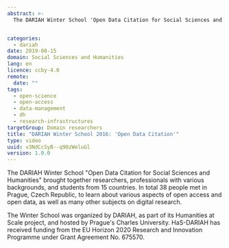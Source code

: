 ```yaml
---
abstract: >-
  The DARIAH Winter School 'Open Data Citation for Social Sciences and Humanities' brought together researchers, professionals with various backgrounds, and students from 15 countries. In total 38 people met in Prague, Czech Republic, to learn about various aspects of open access and open data, as well as many other subjects on digital research.


categories:
  - dariah
date: 2019-08-15
domain: Social Sciences and Humanities
lang: en
licence: ccby-4.0
remote:
  date: ""
tags:
  - open-science
  - open-access
  - data-management
  - dh
  - research-infrastructures
targetGroup: Domain researchers
title: "DARIAH Winter School 2016: 'Open Data Citation'"
type: video
uuid: v3NdCcSyB--q9OzWeluGl
version: 1.0.0
---
```


The DARIAH Winter School "Open Data Citation for Social Sciences and Humanities" brought together researchers, professionals with various backgrounds, and students from 15 countries. In total 38 people met in Prague, Czech Republic, to learn about various aspects of open access and open data, as well as many other subjects on digital research.

The Winter School was organized by DARIAH, as part of its Humanities at Scale project, and hosted by Prague's Charles University. HaS-DARIAH has received funding from the EU Horizon 2020 Research and Innovation Programme under Grant Agreement No. 675570.

<VideoCard title="DARIAH Winter School 2016" subtitle="Open Data Citation" id="UUaWHmhqO2k" image="images/open-data-citation.png" />
